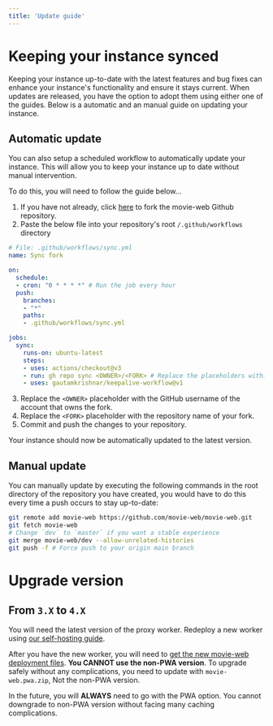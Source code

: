 ```yaml
---
title: 'Update guide'
---
```


# Keeping your instance synced

Keeping your instance up-to-date with the latest features and bug fixes can enhance your instance's functionality and ensure it stays current. When updates are released, you have the option to adopt them using either one of the guides. Below is a automatic and an manual guide on updating your instance.

## Automatic update

You can also setup a scheduled workflow to automatically update your instance. This will allow you to keep your instance up to date without manual intervention.

To do this, you will need to follow the guide below...
1. If you have not already, click [here](https://github.com/movie-web/movie-web/fork) to fork the movie-web Github repository.
2. Paste the below file into your repository's root `/.github/workflows` directory

```yaml
# File: .github/workflows/sync.yml
name: Sync fork

on:
  schedule:
  - cron: "0 * * * *" # Run the job every hour
  push:
    branches:
    - "*"
    paths:
    - .github/workflows/sync.yml

jobs:
  sync:
    runs-on: ubuntu-latest
    steps:
    - uses: actions/checkout@v3
    - run: gh repo sync <OWNER>/<FORK> # Replace the placeholders within the < >
    - uses: gautamkrishnar/keepalive-workflow@v1
```

3. Replace the `<OWNER>` placeholder with the GitHub username of the account that owns the fork.
4. Replace the `<FORK>` placeholder with the repository name of your fork.
5. Commit and push the changes to your repository.

Your instance should now be automatically updated to the latest version.

## Manual update

You can manually update by executing the following commands in the root directory of the repository you have created, you would have to do this every time a push occurs to stay up-to-date:

```bash
git remote add movie-web https://github.com/movie-web/movie-web.git
git fetch movie-web
# Change `dev` to `master` if you want a stable experience
git merge movie-web/dev --allow-unrelated-histories
git push -f # Force push to your origin main branch
```

# Upgrade version

## From `3.X` to `4.X`

You will need the latest version of the proxy worker. Redeploy a new worker using [our self-hosting guide](../proxy/deploy.md).

After you have the new worker, you will need to [get the new movie-web deployment files](https://github.com/movie-web/movie-web/releases/latest). **You CANNOT use the non-PWA version**. To upgrade safely without any complications, you need to update with `movie-web.pwa.zip`, Not the non-PWA version.

In the future, you will **ALWAYS** need to go with the PWA option. You cannot downgrade to non-PWA version without facing many caching complications.
